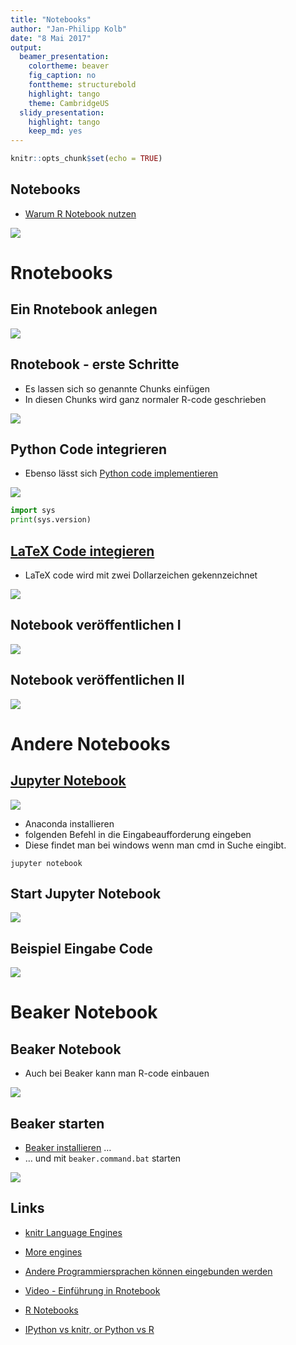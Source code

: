 ```yaml
---
title: "Notebooks"
author: "Jan-Philipp Kolb"
date: "8 Mai 2017"
output:
  beamer_presentation:
    colortheme: beaver
    fig_caption: no
    fonttheme: structurebold
    highlight: tango
    theme: CambridgeUS
  slidy_presentation:
    highlight: tango
    keep_md: yes
---
```


```r
knitr::opts_chunk$set(echo = TRUE)
```

## Notebooks

- [Warum R Notebook nutzen](https://news.ycombinator.com/item?id=12683625)

![](http://rmarkdown.rstudio.com/images/notebook-demo.png)

# Rnotebooks

## Ein Rnotebook anlegen

![](figure/startNotebook.png)

## Rnotebook - erste Schritte

- Es lassen sich so genannte Chunks einfügen
- In diesen Chunks wird ganz normaler R-code geschrieben

![](figure/NotebooksBasicEx.PNG)


## Python Code integrieren

- Ebenso lässt sich [Python code implementieren](https://support.rstudio.com/hc/en-us/articles/233066128-Do-Notebooks-support-other-languages-)


![](figure/pythonCode.PNG)

```python
import sys
print(sys.version)
```

## [LaTeX Code integieren](https://blog.rstudio.org/2016/10/05/r-notebooks/)

- LaTeX code wird mit zwei Dollarzeichen gekennzeichnet

![](figure/LaTexCode.PNG)


## Notebook veröffentlichen I

![](figure/PublishNotebook.PNG)

## Notebook veröffentlichen II

![](figure/PublishNotebook2.PNG)

# Andere Notebooks

## [Jupyter Notebook](http://jupyter.readthedocs.io/en/latest/install.html)

![](http://jupyter.readthedocs.io/en/latest/_static/_images/jupyter.svg)

- Anaconda installieren
- folgenden Befehl in die Eingabeaufforderung eingeben
- Diese findet man bei windows wenn man cmd in Suche eingibt.

```
jupyter notebook
```
## Start Jupyter Notebook

![](figure/JupyterEx.PNG)

## Beispiel Eingabe Code

![](figure/JupyterNotebookQmap.PNG)


# Beaker Notebook

## Beaker Notebook

- Auch bei Beaker kann man R-code einbauen

![](figure/Beaker.PNG)

## Beaker starten

- [Beaker installieren](http://beakernotebook.com/getting-started) ...
- ... und mit `beaker.command.bat` starten

![](figure/BeakerEx.PNG)


## Links

- [knitr Language Engines](http://rmarkdown.rstudio.com/authoring_knitr_engines.html)

- [More engines](https://yihui.name/knitr/demo/engines/)

- [Andere Programmiersprachen können eingebunden werden](http://rmarkdown.rstudio.com/authoring_knitr_engines.html)

- [Video - Einführung in Rnotebook](https://www.rstudio.com/resources/webinars/introducing-notebooks-with-r-markdown/)

- [R Notebooks](http://rmarkdown.rstudio.com/r_notebooks.html)

- [IPython vs knitr, or Python vs R](https://yihui.name/en/2012/11/ipython-vs-knitr/)